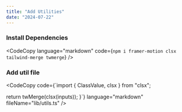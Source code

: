 --- 
title: "Add Utilities"
date: "2024-07-22"
---


### Install Dependencies
<CodeCopy
  language="markdown"
  code={`npm i framer-motion clsx tailwind-merge twmerge`}
/>

### Add util file

<CodeCopy 
  code={`import { ClassValue, clsx } from "clsx";

  return twMerge(clsx(inputs));
}`}
language="markdown"
fileName="lib/utils.ts"
/>

